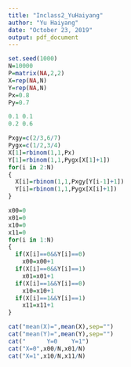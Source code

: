 ```yaml
---
title: "Inclass2_YuHaiyang"
author: "Yu Haiyang"
date: "October 23, 2019"
output: pdf_document
---
```


```r
set.seed(1000)
N=10000
P=matrix(NA,2,2)
X=rep(NA,N)
Y=rep(NA,N)
Px=0.8
Py=0.7

0.1 0.1
0.2 0.6

Pxgy=c(2/3,6/7)
Pygx=c(1/2,3/4)
X[1]=rbinom(1,1,Px)
Y[1]=rbinom(1,1,Pygx[X[1]+1])
for(i in 2:N)
{
  X[i]=rbinom(1,1,Pxgy[Y[i-1]+1])
  Y[i]=rbinom(1,1,Pygx[X[i]+1])
}

x00=0
x01=0
x10=0
x11=0
for(i in 1:N)
{
  if(X[i]==0&&Y[i]==0)
    x00=x00+1
  if(X[i]==0&&Y[i]==1)
    x01=x01+1
  if(X[i]==1&&Y[i]==0)
    x10=x10+1
  if(X[i]==1&&Y[i]==1)
    x11=x11+1
}

cat("mean(X)=",mean(X),sep="")
cat("mean(Y)=",mean(Y),sep="")
cat("      Y=0    Y=1")
cat("X=0",x00/N,x01/N)
cat("X=1",x10/N,x11/N)

```